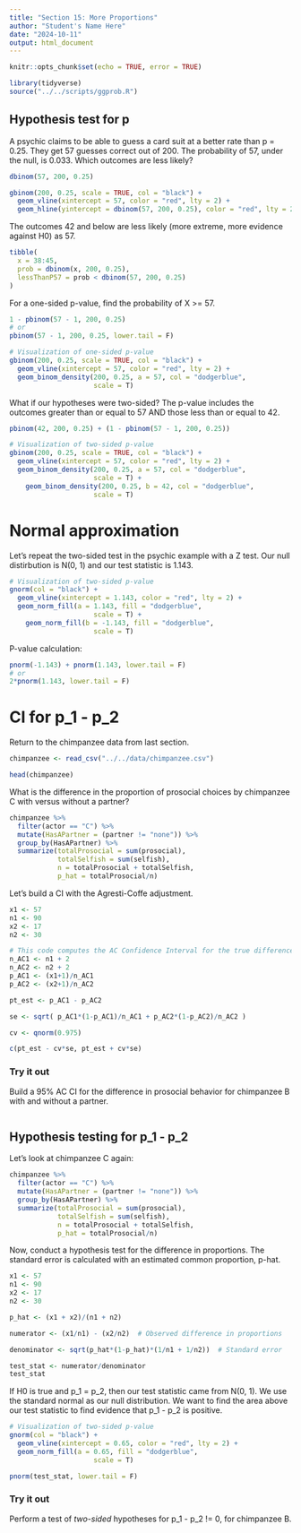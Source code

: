 ```yaml
---
title: "Section 15: More Proportions"
author: "Student's Name Here"
date: "2024-10-11"
output: html_document
---
```


```r
knitr::opts_chunk$set(echo = TRUE, error = TRUE)
```

```r
library(tidyverse)
source("../../scripts/ggprob.R")
```

## Hypothesis test for p

A psychic claims to be able to guess a card suit at a better rate than p = 0.25.  They get 57 guesses correct out of 200.  The probability of 57, under the null, is 0.033.  Which outcomes are less likely?


```r
dbinom(57, 200, 0.25)
```



```r
gbinom(200, 0.25, scale = TRUE, col = "black") +
  geom_vline(xintercept = 57, color = "red", lty = 2) +
  geom_hline(yintercept = dbinom(57, 200, 0.25), color = "red", lty = 2)
```

The outcomes 42 and below are less likely (more extreme, more evidence against H0) as 57.

```r
tibble(
  x = 38:45,
  prob = dbinom(x, 200, 0.25),
  lessThanP57 = prob < dbinom(57, 200, 0.25)
)
```

For a one-sided p-value, find the probability of X >= 57.

```r
1 - pbinom(57 - 1, 200, 0.25)
# or
pbinom(57 - 1, 200, 0.25, lower.tail = F)
```

```r
# Visualization of one-sided p-value
gbinom(200, 0.25, scale = TRUE, col = "black") +
  geom_vline(xintercept = 57, color = "red", lty = 2) +
  geom_binom_density(200, 0.25, a = 57, col = "dodgerblue",
                     scale = T)
```


What if our hypotheses were two-sided?  The p-value includes the outcomes greater than or equal to 57 AND those less than or equal to 42.

```r
pbinom(42, 200, 0.25) + (1 - pbinom(57 - 1, 200, 0.25))
```

```r
# Visualization of two-sided p-value
gbinom(200, 0.25, scale = TRUE, col = "black") +
  geom_vline(xintercept = 57, color = "red", lty = 2) +
  geom_binom_density(200, 0.25, a = 57, col = "dodgerblue",
                     scale = T) +
    geom_binom_density(200, 0.25, b = 42, col = "dodgerblue",
                     scale = T)
```


# Normal approximation

Let's repeat the two-sided test in the psychic example with a Z test.  Our null distirbution is N(0, 1) and our test statistic is 1.143.

```r
# Visualization of two-sided p-value
gnorm(col = "black") +
  geom_vline(xintercept = 1.143, color = "red", lty = 2) +
  geom_norm_fill(a = 1.143, fill = "dodgerblue",
                     scale = T) +
    geom_norm_fill(b = -1.143, fill = "dodgerblue",
                     scale = T)
```

P-value calculation:

```r
pnorm(-1.143) + pnorm(1.143, lower.tail = F)
# or
2*pnorm(1.143, lower.tail = F)
```


# CI for p_1 - p_2

Return to the chimpanzee data from last section.

```r
chimpanzee <- read_csv("../../data/chimpanzee.csv")

head(chimpanzee)
```

What is the difference in the proportion of prosocial choices by chimpanzee C with versus without a partner?

```r
chimpanzee %>% 
  filter(actor == "C") %>% 
  mutate(HasAPartner = (partner != "none")) %>% 
  group_by(HasAPartner) %>% 
  summarize(totalProsocial = sum(prosocial),
            totalSelfish = sum(selfish), 
            n = totalProsocial + totalSelfish, 
            p_hat = totalProsocial/n)
```

Let's build a CI with the Agresti-Coffe adjustment.

```r
x1 <- 57
n1 <- 90
x2 <- 17
n2 <- 30

# This code computes the AC Confidence Interval for the true difference in two proportions
n_AC1 <- n1 + 2
n_AC2 <- n2 + 2
p_AC1 <- (x1+1)/n_AC1
p_AC2 <- (x2+1)/n_AC2

pt_est <- p_AC1 - p_AC2

se <- sqrt( p_AC1*(1-p_AC1)/n_AC1 + p_AC2*(1-p_AC2)/n_AC2 )

cv <- qnorm(0.975)

c(pt_est - cv*se, pt_est + cv*se)
```


### Try it out

Build a 95% AC CI for the difference in prosocial behavior for chimpanzee B with and without a partner.

```r

```


## Hypothesis testing for p_1 - p_2

Let's look at chimpanzee C again:

```r
chimpanzee %>% 
  filter(actor == "C") %>% 
  mutate(HasAPartner = (partner != "none")) %>% 
  group_by(HasAPartner) %>% 
  summarize(totalProsocial = sum(prosocial),
            totalSelfish = sum(selfish), 
            n = totalProsocial + totalSelfish, 
            p_hat = totalProsocial/n)
```


Now, conduct a hypothesis test for the difference in proportions.  The standard error is calculated with an estimated common proportion, p-hat.

```r
x1 <- 57
n1 <- 90
x2 <- 17
n2 <- 30

p_hat <- (x1 + x2)/(n1 + n2)

numerator <- (x1/n1) - (x2/n2)  # Observed difference in proportions

denominator <- sqrt(p_hat*(1-p_hat)*(1/n1 + 1/n2))  # Standard error

test_stat <- numerator/denominator
test_stat
```

If H0 is true and p_1 = p_2, then our test statistic came from N(0, 1).  We use the standard normal as our null distribution.  We want to find the area above our test statistic to find evidence that p_1 - p_2 is positive.

```r
# Visualization of two-sided p-value
gnorm(col = "black") +
  geom_vline(xintercept = 0.65, color = "red", lty = 2) +
  geom_norm_fill(a = 0.65, fill = "dodgerblue",
                     scale = T)
```

```r
pnorm(test_stat, lower.tail = F)
```


### Try it out

Perform a test of *two-sided* hypotheses for p_1 - p_2 != 0, for chimpanzee B.

```r

```










